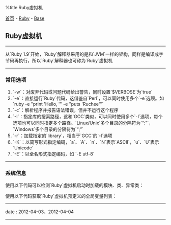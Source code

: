%title Ruby虚拟机

[[../../../index|首页]] - [[../index|Ruby]] - [[index|Base]]
==Ruby虚拟机==
----
从`Ruby 1.9`开始，`Ruby`解释器采用的是和`JVM`一样的架构，同样是编译成字节码再执行，所以`Ruby`解释器也可称为`Ruby`虚拟机
----
===常用选项===

# `-w`：对废弃代码或问题代码给出警告，同时设置`$VERBOSE`为`true`
# `-e`：直接运行`Ruby`代码，这借鉴自`Perl`，可以同时使用多个`-e`选项。如 `ruby -e "print 'Hello, '" -e "puts 'Ruchee'"`
# `-c`：解析程序并报告语法错误，但并不运行这个程序
# `-I`：指定库的搜索路径，这和`GCC`类似，可以同时使用多个`-I`选项，每个选项也可以同时指定多个路径。`Linux/Unix`多个目录的分隔符为`“:”`，`Windows`多个目录的分隔符为`“;”`
# `-r`：加载指定的`library`，相当于`GCC`的`-l`选项
# `-K`：以简写形式指定编码，`a`、`A`、`n`、`N`表示`ASCII`，`u`、`U`表示`Unicode`
# `-E`：以全名形式指定编码，如 `-E utf-8`
----
===系统信息===

使用以下代码可以检测`Ruby`虚拟机启动时加载的模块、类、异常类：
{{{Ruby
<pre class='brush: ruby'>
#!/usr/bin/env ruby
# encoding: utf-8

print "模块：", "\n\n"
puts Module.constants.sort.select {|x|
  eval(x.to_s).instance_of? Module
}
puts

print "类：", "\n\n"
puts Module.constants.sort.select {|x|
  c = eval(x.to_s)
  c.is_a? Class and not c.ancestors.include? Exception
}
puts

print "异常类：", "\n\n"
puts Module.constants.sort.select {|x|
  c = eval(x.to_s)
  c.instance_of? Class and c.ancestors.include? Exception
}
</pre>
}}}


使用以下代码获取`Ruby`虚拟机预定义的全局变量列表：
{{{Ruby
<pre class='brush: ruby'>
#!/usr/bin/env ruby
# encoding: utf-8

puts global_variables.sort
</pre>
}}}
----
<red>date</red> : 2012-04-03、2012-04-04
----
